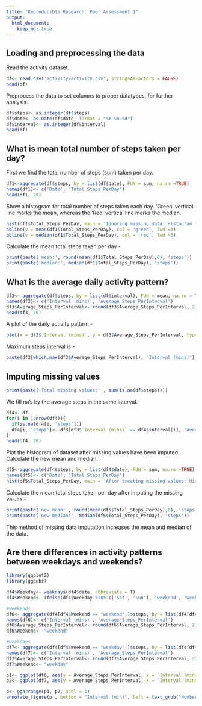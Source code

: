 ---
title: "Reproducible Research: Peer Assessment 1"
output: 
  html_document:
    keep_md: true
---


## Loading and preprocessing the data
Read the activity dataset.
```{r echo= TRUE}
df<- read.csv('activity/activity.csv', stringsAsFactors = FALSE)
head(df)
```

Preprocess the data to set columns to proper datatypes, for further analysis.

```{r echo= TRUE}
df$steps<- as.integer(df$steps)
df$date<- as.Date(df$date, format = "%Y-%m-%d")
df$interval<- as.integer(df$interval)
head(df)
```

## What is mean total number of steps taken per day?
First we find the total number of steps (sum) taken per day.
```{r echo=TRUE}
df1<-aggregate(df$steps, by = list(df$date), FUN = sum, na.rm =TRUE)
names(df1)<- c('Date', 'Total_Steps_PerDay')
head(df1, 20)
```

Show a histogram for total number of steps taken each day. 'Green' vertical line marks the mean, whereas the 'Red' vertical line marks the median.
```{r echo=TRUE}
hist(df1$Total_Steps_PerDay, main = 'Ignoring missing data: Histogram for Total Steps per day', xlab = 'Daily Steps')
abline(v = mean(df1$Total_Steps_PerDay), col = 'green', lwd =3)
abline(v = median(df1$Total_Steps_PerDay), col = 'red', lwd =3)
```

Calculate the mean total steps taken per day - 
```{r echo=TRUE}
print(paste('mean:', round(mean(df1$Total_Steps_PerDay),0), 'steps'))
print(paste('median:', median(df1$Total_Steps_PerDay), 'steps'))
```


## What is the average daily activity pattern?
```{r echo=TRUE}
df3<- aggregate(df$steps, by = list(df$interval), FUN = mean, na.rm = TRUE)
names(df3)<- c('Interval (mins)', 'Average_Steps_PerInterval')
df3$Average_Steps_PerInterval<- round(df3$Average_Steps_PerInterval, 2)
head(df3, 20)
```

A plot of the daily activity pattern - 
```{r echo=TRUE, fig.width= 12, fig.height= 4}
plot(x = df3$`Interval (mins)`, y = df3$Average_Steps_PerInterval, type = 'l', main = "Daily activity pattern", xlab = "Time interval (min)", ylab = "Average number of steps")
```
Maximum steps interval is -
```{r echo=TRUE}
paste(df3[which.max(df3$Average_Steps_PerInterval), 'Interval (mins)'], "mins")
```



## Imputing missing values
```{r echo=TRUE}
print(paste('Total missing values:' , sum(is.na(df$steps))))
```


We fill na's by the average steps in the same interval.
```{r echo=TRUE}
df4<- df
for(i in 1:nrow(df4)){
  if(is.na(df4[i, 'steps']))
  df4[i, 'steps']<- df3[df3$`Interval (mins)` == df4$interval[i], 'Average_Steps_PerInterval']
}
head(df4, 20)
```

Plot the histogram of dataset after missing values have been imputed. Calculate the new mean and median.
```{r echo=TRUE}
df5<-aggregate(df4$steps, by = list(df4$date), FUN = sum, na.rm =TRUE)
names(df5)<- c('Date', 'Total_Steps_PerDay')
hist(df5$Total_Steps_PerDay, main = 'After treating missing values: Histogram for Total Steps per day', xlab = 'Daily Steps')
```
Calculate the mean total steps taken per day after imputing the missing values - 
```{r echo=TRUE}
print(paste('new mean:', round(mean(df5$Total_Steps_PerDay),0), 'steps'))
print(paste('new median:', median(df5$Total_Steps_PerDay), 'steps'))
```
This method of missing data imputation increases the mean and median of the data.

## Are there differences in activity patterns between weekdays and weekends?
```{r echo=TRUE, fig.width= 12, fig.height= 5, warning=FALSE}
library(ggplot2)
library(ggpubr)

df4$Weekday<- weekdays(df4$date, abbreviate = T)
df4$Weekend<- ifelse(df4$Weekday %in% c('Sat', 'Sun'), 'weekend', 'weekday')

#weekends
df6<- aggregate(df4[df4$Weekend == "weekend",]$steps, by = list(df4[df4$Weekend == "weekend",]$interval), FUN = mean, na.rm = TRUE)
names(df6)<- c('Interval (mins)', 'Average_Steps_PerInterval')
df6$Average_Steps_PerInterval<- round(df6$Average_Steps_PerInterval, 2)
df6$Weekend<- "weekend"

#weekdays
df7<- aggregate(df4[df4$Weekend == "weekday",]$steps, by = list(df4[df4$Weekend == "weekday",]$interval), FUN = mean, na.rm = TRUE)
names(df7)<- c('Interval (mins)', 'Average_Steps_PerInterval')
df7$Average_Steps_PerInterval<- round(df7$Average_Steps_PerInterval, 2)
df7$Weekend<- "weekday"

p1<- ggplot(df6, aes(y = Average_Steps_PerInterval, x = `Interval (mins)`))+geom_line(size =2, color = "blue")+ labs( x = NULL, y = NULL, title = NULL) + facet_grid(.~Weekend)+theme_light()+ theme(strip.background.x = element_rect(fill="#FFFFE0"),strip.text = element_text(size=12, colour="#000000", hjust = 0.5, vjust = 0.5), axis.ticks.x = element_blank(), axis.text.x = element_blank())
p2<- ggplot(df7, aes(y = Average_Steps_PerInterval, x = `Interval (mins)`))+geom_line(size =2, color = "blue")+ labs( x = NULL, y = NULL, title = NULL)+ facet_grid(.~Weekend) + theme_light()+ theme(strip.background.x = element_rect(fill="#FFFFE0"),strip.text = element_text(size=12, colour="#000000", hjust = 0.5, vjust = 0.5))

p<- ggarrange(p1, p2, ncol = 1)
annotate_figure(p , bottom = "Interval (min)", left = text_grob("Number of steps", rot = 90))
```

